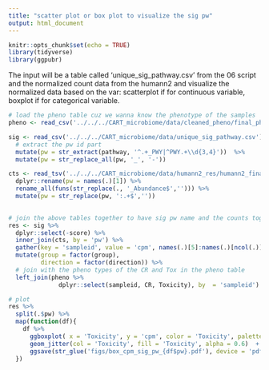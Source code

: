 ```yaml
---
title: "scatter plot or box plot to visualize the sig pw"
output: html_document
---
```


```r
knitr::opts_chunk$set(echo = TRUE)
library(tidyverse)
library(ggpubr)
```

The input will be a table called 'unique_sig_pathway.csv' from the 06 script and the normalized count data from the humann2
and visualize the normalized data based on the var:
scatterplot if for continuous variable,
boxplot if for categorical variable.

```r
# load the pheno table cuz we wanna know the phenotype of the samples 
pheno <- read_csv('../../../CART_microbiome/data/cleaned_pheno/final_pheno.csv')

sig <- read_csv('../../../CART_microbiome/data/unique_sig_pathway.csv') %>% 
  # extract the pw id part
  mutate(pw = str_extract(pathway, '^.+_PWY|^PWY.+\\d{3,4}'))  %>% 
  mutate(pw = str_replace_all(pw, '_', '-')) 

cts <- read_tsv('../../../CART_microbiome/data/humann2_res/humann2_final_out/humann2_pathabundance_cpm_unstratified.tsv') %>% 
  dplyr::rename(pw = names(.)[1]) %>% 
  rename_all(funs(str_replace(., '_Abundance$',''))) %>% 
  mutate(pw = str_replace(pw, ':.+$','')) 
 
```

```r
# join the above tables together to have sig pw name and the counts together
res <- sig %>% 
  dplyr::select(-score) %>% 
  inner_join(cts, by = 'pw') %>% 
  gather(key = 'sampleid', value = 'cpm', names(.)[5]:names(.)[ncol(.)]) %>% 
  mutate(group = factor(group),
         direction = factor(direction)) %>% 
  # join with the pheno types of the CR and Tox in the pheno table
  left_join(pheno %>% 
              dplyr::select(sampleid, CR, Toxicity), by  = 'sampleid')

```

```r
# plot 
res %>% 
  split(.$pw) %>% 
  map(function(df){
    df %>% 
      ggboxplot( x = 'Toxicity', y = 'cpm', color = 'Toxicity', palette = 'lancet') +
      geom_jitter(col = 'Toxicity', fill = 'Toxicity', alpha = 0.6)  +
      ggsave(str_glue('figs/box_cpm_sig_pw_{df$pw}.pdf'), device = 'pdf', width = 7, height = 6)
  })
  
  
```


